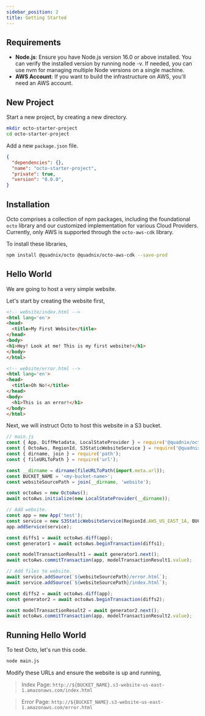 ```yaml
---
sidebar_position: 2
title: Getting Started
---
```


## Requirements
* **Node.js**: Ensure you have Node.js version 16.0 or above installed.
You can verify the installed version by running node -v.
If needed, you can use nvm for managing multiple Node versions on a single machine.
* **AWS Account**: If you want to build the infrastructure on AWS, you'll need an AWS account.

## New Project
Start a new project, by creating a new directory.
```sh
mkdir octo-starter-project
cd octo-starter-project
```

Add a new `package.json` file.
```json
{
  "dependencies": {},
  "name": "octo-starter-project",
  "private": true,
  "version": "0.0.0",
}
```

## Installation
Octo comprises a collection of npm packages,
including the foundational `octo` library and our customized implementation for various Cloud Providers.
Currently, only AWS is supported through the `octo-aws-cdk` library.

To install these libraries,
```sh
npm install @quadnix/octo @quadnix/octo-aws-cdk --save-prod
```

## Hello World
We are going to host a very simple website.

Let's start by creating the website first,
```html
<!-- website/index.html -->
<html lang='en'>
<head>
  <title>My First Website</title>
</head>
<body>
<h1>Hey! Look at me! This is my first website!</h1>
</body>
</html>
```
```html
<!-- website/error.html -->
<html lang='en'>
<head>
  <title>Oh No!</title>
</head>
<body>
  <h1>This is an error!</h1>
</body>
</html>
```

Next, we will instruct Octo to host this website in a S3 bucket.
```js
// main.js
const { App, DiffMetadata, LocalStateProvider } = require('@quadnix/octo');
const { OctoAws, RegionId, S3StaticWebsiteService } = require('@quadnix/octo-aws-cdk');
const { dirname, join } = require('path');
const { fileURLToPath } = require('url');

const __dirname = dirname(fileURLToPath(import.meta.url));
const BUCKET_NAME = '<my-bucket-name>';
const websiteSourcePath = join(__dirname, 'website');

const octoAws = new OctoAws();
await octoAws.initialize(new LocalStateProvider(__dirname));

// Add website.
const app = new App('test');
const service = new S3StaticWebsiteService(RegionId.AWS_US_EAST_1A, BUCKET_NAME);
app.addService(service);

const diffs1 = await octoAws.diff(app);
const generator1 = await octoAws.beginTransaction(diffs1);

const modelTransactionResult1 = await generator1.next();
await octoAws.commitTransaction(app, modelTransactionResult1.value);

// Add files to website.
await service.addSource(`${websiteSourcePath}/error.html`);
await service.addSource(`${websiteSourcePath}/index.html`);

const diffs2 = await octoAws.diff(app);
const generator2 = await octoAws.beginTransaction(diffs2);

const modelTransactionResult2 = await generator2.next();
await octoAws.commitTransaction(app, modelTransactionResult2.value);
```

## Running Hello World
To test Octo, let's run this code.
```sh
node main.js
```

Modify these URLs and ensure the website is up and running,
> Index Page: `http://${BUCKET_NAME}.s3-website-us-east-1.amazonaws.com/index.html`

> Error Page: `http://${BUCKET_NAME}.s3-website-us-east-1.amazonaws.com/error.html`
